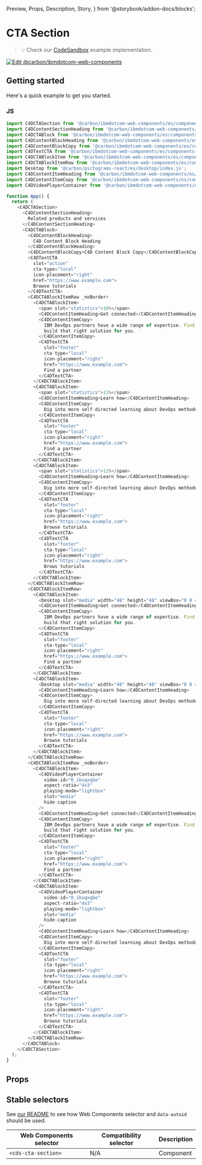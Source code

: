   Preview,
  Props,
  Description,
  Story,
} from '@storybook/addon-docs/blocks';

# CTA Section

> 💡 Check our
> [CodeSandbox](https://githubbox.com/carbon-design-system/carbon-for-ibm-dotcom/tree/main/packages/web-components/examples/codesandbox/components-react/cta-section)
> example implementation.

[![Edit @carbon/ibmdotcom-web-components](https://codesandbox.io/static/img/play-codesandbox.svg)](https://githubbox.com/carbon-design-system/carbon-for-ibm-dotcom/tree/main/packages/web-components/examples/codesandbox/components-react/cta-section)

## Getting started

Here's a quick example to get you started.

### JS

```javascript
import C4DCTASection from '@carbon/ibmdotcom-web-components/es/components-react/cta-section/cta-section.js';
import C4DContentSectionHeading from '@carbon/ibmdotcom-web-components/es/components-react/content-section/content-section-heading';
import C4DCTABlock from '@carbon/ibmdotcom-web-components/es/components-react/cta-block/cta-block';
import C4DContentBlockHeading from '@carbon/ibmdotcom-web-components/es/components-react/content-block/content-block-heading';
import C4DContentBlockCopy from '@carbon/ibmdotcom-web-components/es/components-react/content-block/content-block-copy';
import C4DTextCTA from '@carbon/ibmdotcom-web-components/es/components-react/cta/text-cta';
import C4DCTABlockItem from '@carbon/ibmdotcom-web-components/es/components-react/cta-block/cta-block-item';
import C4DCTABlockItemRow from '@carbon/ibmdotcom-web-components/es/components-react/cta-block/cta-block-item-row';
import Desktop from '@carbon/pictograms-react/es/desktop/index.js';
import C4DContentItemHeading from '@carbon/ibmdotcom-web-components/es/components-react/content-item/content-item-heading';
import C4DContentItemCopy from '@carbon/ibmdotcom-web-components/es/components-react/content-item/content-item-copy';
import C4DVideoPlayerContainer from '@carbon/ibmdotcom-web-components/es/components-react/video-player/video-player-container';

function App() {
  return (
    <C4DCTASection>
      <C4DContentSectionHeading>
        Related products and services
      </C4DContentSectionHeading>
      <C4DCTABlock>
        <C4DContentBlockHeading>
          C4D Content Block Heading
        </C4DContentBlockHeading>
        <C4DContentBlockCopy>C4D Content Block Copy</C4DContentBlockCopy>
        <C4DTextCTA
          slot="action"
          cta-type="local"
          icon-placement="right"
          href="https://www.example.com">
          Browse tutorials
        </C4DTextCTA>
        <C4DCTABlockItemRow _noBorder>
          <C4DCTABlockItem>
            <span slot="statistics">10%</span>
            <C4DContentItemHeading>Get connected</C4DContentItemHeading>
            <C4DContentItemCopy>
              IBM DevOps partners have a wide range of expertise. Find one to
              build that right solution for you.
            </C4DContentItemCopy>
            <C4DTextCTA
              slot="footer"
              cta-type="local"
              icon-placement="right"
              href="https://www.example.com">
              Find a partner
            </C4DTextCTA>
          </C4DCTABlockItem>
          <C4DCTABlockItem>
            <span slot="statistics">11%</span>
            <C4DContentItemHeading>Learn how</C4DContentItemHeading>
            <C4DContentItemCopy>
              Dig into more self-directed learning about DevOps methodologies.
            </C4DContentItemCopy>
            <C4DTextCTA
              slot="footer"
              cta-type="local"
              icon-placement="right"
              href="https://www.example.com">
              Find a partner
            </C4DTextCTA>
          </C4DCTABlockItem>
          <C4DCTABlockItem>
            <span slot="statistics">12%</span>
            <C4DContentItemHeading>Learn how</C4DContentItemHeading>
            <C4DContentItemCopy>
              Dig into more self-directed learning about DevOps methodologies.
            </C4DContentItemCopy>
            <C4DTextCTA
              slot="footer"
              cta-type="local"
              icon-placement="right"
              href="https://www.example.com">
              Browse tutorials
            </C4DTextCTA>
            <C4DTextCTA
              slot="footer"
              cta-type="local"
              icon-placement="right"
              href="https://www.example.com">
              Brows tutorials
            </C4DTextCTA>
          </C4DCTABlockItem>
        </C4DCTABlockItemRow>
        <C4DCTABlockItemRow>
          <C4DCTABlockItem>
            <Desktop slot="media" width="48" height="48" viewBox="0 0 48 48" />
            <C4DContentItemHeading>Get connected</C4DContentItemHeading>
            <C4DContentItemCopy>
              IBM DevOps partners have a wide range of expertise. Find one to
              build that right solution for you.
            </C4DContentItemCopy>
            <C4DTextCTA
              slot="footer"
              cta-type="local"
              icon-placement="right"
              href="https://www.example.com">
              Find a partner
            </C4DTextCTA>
          </C4DCTABlockItem>
          <C4DCTABlockItem>
            <Desktop slot="media" width="48" height="48" viewBox="0 0 48 48" />
            <C4DContentItemHeading>Learn how</C4DContentItemHeading>
            <C4DContentItemCopy>
              Dig into more self-directed learning about DevOps methodologies.
            </C4DContentItemCopy>
            <C4DTextCTA
              slot="footer"
              cta-type="local"
              icon-placement="right"
              href="https://www.example.com">
              Browse tutorials
            </C4DTextCTA>
          </C4DCTABlockItem>
        </C4DCTABlockItemRow>
        <C4DCTABlockItemRow _noBorder>
          <C4DCTABlockItem>
            <C4DVideoPlayerContainer
              video-id="0_ibuqxqbe"
              aspect-ratio="4x3"
              playing-mode="lightbox"
              slot="media"
              hide-caption
            />
            <C4DContentItemHeading>Get connected</C4DContentItemHeading>
            <C4DContentItemCopy>
              IBM DevOps partners have a wide range of expertise. Find one to
              build that right solution for you.
            </C4DContentItemCopy>
            <C4DTextCTA
              slot="footer"
              cta-type="local"
              icon-placement="right"
              href="https://www.example.com">
              Find a partner
            </C4DTextCTA>
          </C4DCTABlockItem>
          <C4DCTABlockItem>
            <C4DVideoPlayerContainer
              video-id="0_ibuqxqbe"
              aspect-ratio="4x3"
              playing-mode="lightbox"
              slot="media"
              hide-caption
            />
            <C4DContentItemHeading>Learn how</C4DContentItemHeading>
            <C4DContentItemCopy>
              Dig into more self-directed learning about DevOps methodologies.
            </C4DContentItemCopy>
            <C4DTextCTA
              slot="footer"
              cta-type="local"
              icon-placement="right"
              href="https://www.example.com">
              Browse tutorials
            </C4DTextCTA>
            <C4DTextCTA
              slot="footer"
              cta-type="local"
              icon-placement="right"
              href="https://www.example.com">
              Browse tutorials
            </C4DTextCTA>
          </C4DCTABlockItem>
        </C4DCTABlockItemRow>
      </C4DCTABlock>
    </C4DCTASection>
  );
}
```

## Props

<Props of={PropTypesRef} />

## Stable selectors

See
[our README](https://github.com/carbon-design-system/carbon-for-ibm-dotcom/tree/main/packages/web-components#stable-selectors-for-analytics-and-integratione2e-testing-in-web-components)
to see how Web Components selector and `data-autoid` should be used.

| Web Components selector | Compatibility selector | Description |
| ----------------------- | ---------------------- | ----------- |
| `<cds-cta-section>`     | N/A                    | Component   |

<Description markdown={contributing} />
